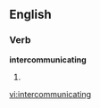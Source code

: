
==English==

===Verb===
'''intercommunicating'''

# {{present participle of|[[intercommunicate]]}}

[[vi:intercommunicating]]